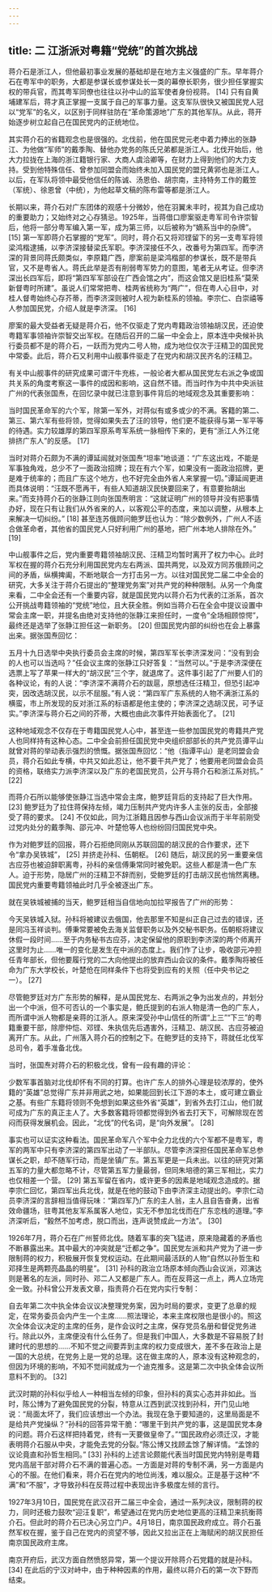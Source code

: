 ```yaml
---
---
---
```

title: 二 江浙派对粤籍“党统”的首次挑战
---




蒋介石是浙江人，但他最初事业发展的基础却是在地方主义强盛的广东。早年蒋介石在粤军中的职务，大都是参谋长或参谋处长一类的幕僚长职务，很少担任掌握实权的带兵官，而其粤军同僚也往往以孙中山的监军使者身份视蒋。 [14] 只有自黄埔建军后，蒋才真正掌握一支属于自己的军事力量。这支军队很快又被国民党人冠以“党军”的名义，以区别于同样驻防在“革命策源地”广东的其他军队。从此，蒋开始逐步树立起自己在国民党内的正统地位。

其实蒋介石的省籍观念也是很强的。北伐前，他在国民党元老中着力捧出的张静江、为他做“军师”的戴季陶、替他办党务的陈氏兄弟都是浙江人。北伐开始后，他大力拉拢在上海的浙江籍银行家、大商人虞洽卿等，在财力上得到他们的大力支持。受到他特殊信任、曾参加同盟会而始终未加入国民党的盟兄黄郛也是浙江人。以后，在军队将领中最受他信任的陈诚、汤恩伯、胡宗南，主持特务工作的戴笠（军统）、徐恩曾（中统），为他起草文稿的陈布雷等都是浙江人。

长期以来，蒋介石对广东团体的观感十分微妙，他在羽翼未丰时，视其为自己成功的重要助力；又始终对之心存猜忌。1925年，当蒋借口廖案驱走粤军司令许崇智后，他将一部分粤军编入第一军，成为第三师，以后被称为“嫡系当中的杂牌”。 [15] 第一军即蒋介石掌握的“党军”。同时，蒋介石又将邓铿留下的另一支粤军将领梁鸿楷逮捕，以李济深接替梁氏军职。李济深接任不久，改番号为第四军。而李济深的背景同蒋氏颇类似，李原籍广西，廖案前是梁鸿楷部的参谋长，既不是带兵官，又不是粤省人。蒋氏此举是否有削弱粤军势力的意图，笔者无从考证。但李济深出长四军后，即将“第四军军部设在广西会馆之内”，而这会馆又是旧桂系“莫荣新督粤时所建”。虽说人们常常把粤、桂两省统称为“两广”，但在粤人心目中，对桂人督粤始终心存芥蒂，而李济深则被时人视为新桂系的领袖。李宗仁、白崇禧等人参加国民党，介绍人就是李济深。 [16]

廖案的最大受益者无疑是蒋介石，他不仅驱走了党内粤籍政治领袖胡汉民，还迫使粤籍军事领袖许崇智交出军权。在随后召开的二届一中全会上，原本连中央候补执行委员都不是的蒋介石，一跃而为党内二号人物，成为地位仅次于汪精卫的国民党中常委。此后，蒋介石又利用中山舰事件驱走了在党内和胡汉民齐名的汪精卫。

有关中山舰事件的研究成果可谓汗牛充栋，一般论者大都从国民党左右派之争或国共关系的角度考察这一事件的成因和影响，这自然不错。而当时作为中共中央派驻广州的代表张国焘，在回忆录中就已注意到事件背后的地域观念及其重要影响：

当时国民革命军的六个军，除第一军外，对蒋似有或多或少的不满。客籍的第二、第三、第六军有些将领，觉得如果失去了汪的领导，他们更不能获得与第一军平等的待遇。实力较雄厚的第四军原系粤军系统一脉相传下来的，更有“浙江人外江佬排挤广东人”的反感。 [17]

当时对蒋介石颇为不满的谭延闿就对张国焘“坦率”地谈道：“广东这出戏，不能是军事独角戏，总少不了一面政治招牌；现在有六个军，如果没有一面政治招牌，更是难于统率的；而且广东这个地方，也不好完全由外省人来掌握一切。”谭延闿更进而具体说明：“汪既不愿再干，有些人知道胡汉民快要回来了，有意要抬胡出来。”而支持蒋介石的张静江则向张国焘明言：“这就证明广州的领导并没有把事情办好，现在只有让我们从外省来的人，以客观公平的态度，来加以调整，从根本上来解决一切纠纷。” [18] 甚至连苏俄顾问鲍罗廷也认为：“除少数例外，广州人不适合做革命者，其他省的国民党人只好利用广州的基地，把广州本地人排除在外。” [19]

中山舰事件之后，党内重要粤籍领袖胡汉民、汪精卫均暂时离开了权力中心。此时军权在握的蒋介石充分利用国民党内左右两派、国共两党，以及双方同苏俄顾问之间的矛盾，纵横捭阖，不断地联合一方打击另一方。以往对国民党二届二中全会的研究，大多关注于蒋介石提出的“整理党务案”对共产党的种种限制。从另一个角度来看，二中全会还有一个重要内容，就是国民党内以蒋介石为代表的江浙系，首次公开挑战粤籍领袖的“党统”地位，且大获全胜。例如当蒋介石在全会中提议设置中常会主席一职，并提名由绝对支持他的张静江来担任时，一度令“全场相顾惊愕”，最终还是选举了张静江担任这一新职务。 [20] 但国民党内部的纠纷也在会上暴露出来。据张国焘回忆：

五月十九日选举中央执行委员会主席的时候，第四军军长李济深发问：“没有到会的人也可以当选吗？”任会议主席的张静江只好答复：“当然可以。”于是李济深便在选票上写了苹果一样大的“胡汉民”三个字，就退席了。这件事引起了广州要人们的各种议论，有的人说：“李济深不满蒋介石的跋扈，原想选任汪精卫，但恐引起冲突，因改选胡汉民，以示不屈服。”有人说：“第四军广东系统的人物不满浙江系的横蛮，市上所发现的反对浙江系的标语都是他主使的；李济深之选胡汉民，可予证实。”李济深与蒋介石之间的芥蒂，大概也由此次事件开始表面化了。 [21]

这种地域观念不仅存在于粤籍国民党人心中，甚至连一些参加国民党的粤籍共产党人也同样持有这种心态。二中全会前担任国民党中央组织部部长的共产党员谭平山就曾对蒋的举动表示强烈的愤慨。据张国焘回忆：“他（指谭平山）是老同盟会会员，蒋介石如此专横，中共又如此忍让，他不要干共产党了；他要用老同盟会会员的资格，联络实力派李济深以及广东的老国民党员，公开与蒋介石和浙江系对抗。” [22]

而蒋介石所以能够使张静江当选中常会主席，鲍罗廷背后的支持起了巨大作用。 [23] 鲍罗廷为了拉住蒋保持左倾，竭力压制共产党内许多人主张的反击，全部接受了蒋的要求。 [24] 不仅如此，同为江浙籍且因参与西山会议派而于半年前刚受过党内处分的戴季陶、邵元冲、叶楚伧等人也纷纷回归国民党中央。

作为对鲍罗廷的回报，蒋介石拒绝同刚从苏联回国的胡汉民的合作要求，还下令“拿办吴铁城”， [25] 并挤走孙科、伍朝枢。 [26] 随后，胡汉民的另一重要亲信古应芬也被迫辞职离粤，孙科的亲信傅秉常同时被免职。这些人都是清一色广东人。迫于形势，隐居广州的汪精卫不辞而别，受鲍罗廷的打击胡汉民也悄然离穗。国民党内重要粤籍领袖此时几乎全被逐出广东。

就在吴铁城被捕的当天，鲍罗廷相当自信地向加拉罕报告了广州的形势：

今天吴铁城入狱。孙科将被建议去俄国，他去那里不知是纠正自己过去的错误，还是同冯玉祥谈判。傅秉常要被免去海关监督职务以及外交秘书职务。伍朝枢将建议休假一段时间……至于内务秘书古应芬，决定保留他的原职到李济深的两个师离开这里时为止……唯一的变化是发生在中派的态度上。我们作了让步，吸收邵元冲担任青年部长，但他要履行党的二大向他提出的放弃西山会议的条件。戴季陶将被任命为广东大学校长，叶楚伧在同样条件下也将受到应有的关照（任中央书记之一）。 [27]

尽管鲍罗廷对方广东形势的解释，是从国民党左、右两派之争为出发点的，并划分出一个中派，但不可否认的一个事实是，鲍氏提到的右派人物是清一色的广东人，而所谓中派人物都是亲蒋的江浙人。原来深受孙中山信任的所谓“上三”“下三”的粤籍重要干部，除廖仲恺、邓铿、朱执信先后遇害外，汪精卫、胡汉民、古应芬被迫离开广东。从此，广州落入蒋介石的控制之下。在鲍罗廷的支持下，蒋就任北伐军总司令，着手准备北伐。

当时，张国焘对蒋介石的积极北伐，曾有一段有趣的评论：

少数军事首脑对北伐却怀有不同的打算。也许广东人的排外心理是较浓厚的，使外籍的“英雄”总觉得广东并非用武之地，如果能回到长江下游的本土，或可建立霸业之基。有些广东籍将领则不免想到如果这些外省“英雄”，到省外去打江山，他们就可成为广东的真正主人了。大多数客籍将领都觉得到外省去打天下，可解除现在苦闷而获得发展机会。因此，“北伐”的代名词，是“向外发展”。 [28]

事实也可以证实这种看法。国民革命军八个军中全力北伐的六个军都不是粤军，粤军的两军中只有李济深的第四军出动了一半部队。尽管李济深担任国民革命军总参谋长之职，却不随军行动，而是坐镇广东。第五军更是一兵未出。以往的研究对第五军的力量大都忽略不计，尽管第五军力量最弱，但同朱培德的第三军相比，实力也仅相差一个营。 [29] 第五军留在省内，或许更多的因素是地域观念造成的。据李宗仁回忆，第四军出兵北伐，就是在他的鼓动下由李济深主动提出的。李宗仁动员李济深的言辞相当值得玩味：“第四军乃广东的主人翁，主人且自告奋勇，出省效命疆场，驻粤其他友军系属客人地位，实无不参加北伐而在广东恋栈的道理。”李济深听后，“毅然不加考虑，脱口而出，连声说赞成此一方法”。 [30]

1926年7月，蒋介石在广州誓师北伐。随着军事的突飞猛进，原来隐藏着的矛盾也不断暴露出来。其中最大的冲突就是“迁都之争”。国民党左派和共产党为了进一步限制蒋的权力，积极展开恢复党权运动。在此期间最活跃的人物“自然以孙哲生和邓择生是两颗亮晶晶的明星”。 [31] 孙科的政治立场原本倾向西山会议派，邓演达则是著名的左派，同时孙、邓二人又都是广东人。而在反蒋这一点上，两人立场完全一致。孙科曾公开发表文章，指责蒋介石在党内实行专制：

自去年第二次中执全体会议议决整理党务案，因为时局的要求，变更了总章的规定，在常务委员会内产生一个主席……照法理论，本来主席权限也是很小的。照这次全体会议决定的主席的任务，是作会议时之主席，保存党员名册和督促党务进行。除此以外，主席便没有什么任务了。但是我们中国人，大多数是不容易脱了封建时代的思想的……不知不觉之间要弄到主席的权力变成很大，差不多在政治上是一国的大总统，在党务上是一党的总理。这在做主席的人，原本没有这种观念的，但因为环境的影响，不知不觉间就成为一个迪克推多。这是第二次中执全体会议所意料不到的。 [32]

武汉时期的孙科似乎给人一种相当左倾的印象，但孙科的真实心态并非如此。当时，陈公博为了避免国民党的分裂，特意从江西到武汉找到孙科，开门见山地说：“局面太坏了，我们应该想出一个办法。我现在急于要知道的，这里局面是不是给共产党操纵？”孙科的回答异常干脆：“哪里干到共产党的事，这是国民党本身的问题。蒋介石这样把持着党，终有一天要做皇帝了。”“国民政府必须迁汉，才能表明蒋介石服从中央，才能免去党的分裂。”陈公博又找顾孟馀了解详情。“孟馀的议论竟直和孙哲生相同。” [33] 孙科的上述言论颇能代表当时国民党内特别是粤籍党内高层干部对蒋介石不满的普遍心态。一方面是对蒋的专制不满，另一方面是内心的不服。在他们看来，蒋介石在党内的地位尚浅，难以服众。正是基于这种“不满”和“不服”，才导致孙科在反蒋过程中表现出许多极度左倾的言行。

1927年3月10日，国民党在武汉召开二届三中全会，通过一系列决议，限制蒋的权力，同时还极力鼓吹“迎汪复职”，希望通过在党内历史地位更高的汪精卫来抗衡蒋介石。但此时的蒋介石已决心另立门户。4月18日，南京国民政府成立。蒋介石虽然军权在握，鉴于自己在党内的资望不够，因此又拉出正在上海赋闲的胡汉民担任南京国民政府主席。

南京开府后，武汉方面自然愤怒异常，第一个提议开除蒋介石党籍的就是孙科。 [34] 在此后的宁汉对峙中，由于种种因素的作用，最终以蒋介石的第一次下野而结束。